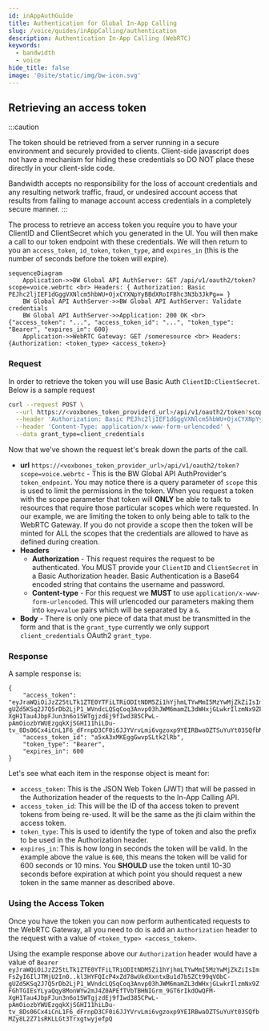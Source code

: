 ```yaml
---
id: inAppAuthGuide
title: Authentication for Global In-App Calling
slug: /voice/guides/inAppCalling/authentication
description: Authentication In-App Calling (WebRTC)
keywords:
  - bandwidth
  - voice
hide_title: false
image: '@site/static/img/bw-icon.svg'
---
```

## Retrieving an access token

:::caution

The token should be retrieved from a server running in a secure environment and securely provided to clients. Client-side javascript does not have a mechanism for hiding these credentials so DO NOT place these directly in your client-side code.

Bandwidth accepts no responsibility for the loss of account credentials and any resulting network traffic, fraud, or undesired account access that results from failing to manage account access credentials in a completely secure manner.
:::


The process to retrieve an access token you require you to have your ClientID and ClientSecret which you generated in the UI. You will then make a call to our token endpoint with these credentials. We will then return to you an `access_token`, `id_token`, `token_type`, and `expires_in` (this is the number of seconds before the token will expire).

```mermaid
sequenceDiagram
    Application->>BW Global API AuthServer: GET /api/v1/oauth2/token?scope=voice.webrtc <br> Headers: { Authorization: Basic PEJhc2ljIEF1dGggVXNlcm5hbWU+OjxCYXNpYyBBdXRoIFBhc3N3b3JkPg== }
    BW Global API AuthServer->>BW Global API AuthServer: Validate credentials
    BW Global API AuthServer->>Application: 200 OK <br> {"access_token": "...", "access_token_id": "...", "token_type": "Bearer", "expires_in": 600}
    Application->>WebRTC Gateway: GET /someresource <br> Headers: {Authorization: <token_type> <access_token>}
```
### Request
In order to retrieve the token you will use Basic Auth `ClientID:ClientSecret`. Below is a sample request

```sh
curl --request POST \
  --url https://<voxbones_token_providerd_url>/api/v1/oauth2/token?scope=voice.webrtc \
  --header 'Authorization: Basic PEJhc2ljIEF1dGggVXNlcm5hbWU+OjxCYXNpYyBBdXRoIFBhc3N3b3JkPg==' \
  --header 'Content-Type: application/x-www-form-urlencoded' \
  --data grant_type=client_credentials
```
Now that we've shown the request let's break down the parts of the call.

- **url** `https://<voxbones_token_provider_url>/api/v1/oauth2/token?scope=voice.webrtc` - This is the BW Global API AuthProvider's `token_endpoint`. You may notice there is a query parameter of `scope` this is used to limit the permissions in the token. When you request a token with the scope parameter that token will **ONLY** be able to talk to resources that require those particular scopes which were requested. In our example, we are limiting the token to only being able to talk to the WebRTC Gateway. If you do not provide a scope then the token will be minted for ALL the scopes that the credentials are allowed to have as defined during creation.
- **Headers**
  - **Authorization** - This request requires the request to be authenticated. You MUST provide your `ClientID` and `ClientSecret` in a Basic Authorization header. Basic Authentication is a Base64 encoded string that contains the username and password.
  - **Content-type** - For this request we **MUST** to use `application/x-www-form-urlencoded`. This will urlencoded our parameters making them into `key=value` pairs which will be separated by a `&`.
- **Body** - There is only one piece of data that must be transmitted in the form and that is the `grant_type` currently we only support `client_credentials` OAuth2 `grant_type`.

### Response
A sample response is:
```
{
	"access_token": "eyJraWQiOiJzZ25tLTk1ZTE0YTFiLTRiODItNDM5Zi1hYjhmLTYwMmI5MzYwMjZkZiIsImFsZyI6IlJTMjU2In0..kl3HYFQIcP4xZd78wUkdXxntxBu1d7b5ZCt99qVObC-gUZd5KSq2J7Q5rDb2LjP1_WVndcLQSqCoq3Anvp03hJWM6mamZL3dWHxjGLwkrIlzmNx9ZFGhTGIEsYLyaQqy8MonWYw2mJ4Z0APEfTVbTBHNIGrm_9GT6rIkdOwQFM-XgH1Tau4JbpFJun3n6o15WTgjzdEj9fIwd385CPwL-pAmOiozbYWUEzgqkXjSGHI11hiLDu-tv_8Ds06Cx4iCnL1F6_dFrnpD3CF0i6JJYVrvLmi6vgzoxp9YEIRBwaOZTSuYuYt03SQfbMZy8L2Z71sRKLLGt3TrxgtwyjefpQ",
	"access_token_id": "a5xA3xMKEggGwvpSLtk2lRb",
	"token_type": "Bearer",
	"expires_in": 600
}
```

Let's see what each item in the response object is meant for:
- `access_token`: This is the JSON Web Token (JWT) that will be passed in the Authorization header of the requests to the In-App Calling API.
- `access_token_id`: This will be the ID of tha access token to prevent tokens from being re-used. It will be the same as the jti claim within the access token.
- `token_type`: This is used to identify the type of token and also the prefix to be used in the Authorization header.
- `expires_in`: This is how long in seconds the token will be valid. In the example above the value is `600`, this means the token will be valid for 600 seconds or 10 mins. You **SHOULD** use the token until 10-30 seconds before expiration at which point you should request a new token in the same manner as described above.

### Using the Access Token

Once you have the token you can now perform authenticated requests to the WebRTC Gateway, all you need to do is add an `Authorization` header to the request with a value of `<token_type> <access_token>`.

Using the example response above our `Authorization` header would have a value of `Bearer eyJraWQiOiJzZ25tLTk1ZTE0YTFiLTRiODItNDM5Zi1hYjhmLTYwMmI5MzYwMjZkZiIsImFsZyI6IlJTMjU2In0..kl3HYFQIcP4xZd78wUkdXxntxBu1d7b5ZCt99qVObC-gUZd5KSq2J7Q5rDb2LjP1_WVndcLQSqCoq3Anvp03hJWM6mamZL3dWHxjGLwkrIlzmNx9ZFGhTGIEsYLyaQqy8MonWYw2mJ4Z0APEfTVbTBHNIGrm_9GT6rIkdOwQFM-XgH1Tau4JbpFJun3n6o15WTgjzdEj9fIwd385CPwL-pAmOiozbYWUEzgqkXjSGHI11hiLDu-tv_8Ds06Cx4iCnL1F6_dFrnpD3CF0i6JJYVrvLmi6vgzoxp9YEIRBwaOZTSuYuYt03SQfbMZy8L2Z71sRKLLGt3TrxgtwyjefpQ`
